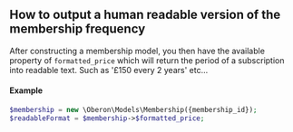 ## How to output a human readable version of the membership frequency

After constructing a membership model, you then have the available property of `formatted_price` which will return the period of a subscription into readable text. Such as '£150 every 2 years' etc...

#### Example

```php
$membership = new \Oberon\Models\Membership({membership_id});
$readableFormat = $membership->$formatted_price;
```